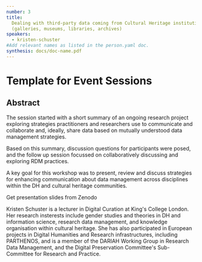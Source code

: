 ```yaml
---
number: 3
title:
  Dealing with third-party data coming from Cultural Heritage institutions
  (galleries, museums, libraries, archives)
speakers:
  - kristen-schuster
#Add relevant names as listed in the person.yaml doc.
synthesis: docs/doc-name.pdf
---
```


# Template for Event Sessions

## Abstract

The session started with a short summary of an ongoing research project
exploring strategies practitioners and researchers use to communicate and
collaborate and, ideally, share data based on mutually understood data
management strategies.

Based on this summary, discussion questions for participants were posed, and the
follow up session focussed on collaboratively discussing and exploring RDM
practices.

A key goal for this workshop was to present, review and discuss strategies for
enhancing communication about data management across disciplines within the DH
and cultural heritage communities.

<Link link="https://zenodo.org/record/4518889#.YGH20EhKhPU">
  Get presentation slides from Zenodo
</Link>

<Download download="docs/doc-name.pdf" />
<Speakers>
<Speaker speaker="kristen-schuster">

Kristen Schuster is a lecturer in Digital Curation at King's College London. Her
research insterests include gender studies and theories in DH and information
science, research data management, and knowledge organisation within cultural
heritage. She has also participated in European projects in Digital Humanities
and Research infrastructures, including PARTHENOS, and is a member of the DARIAH
Working Group in Research Data Management, and the Digital Preservation
Committee's Sub-Committee for Research and Practice.

</Speaker>

</Speakers>
